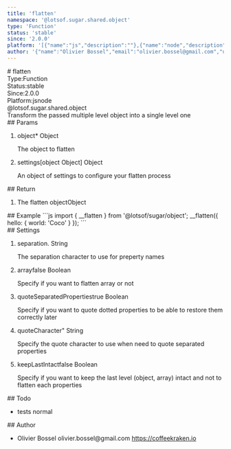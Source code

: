 ```yaml
---
title: 'flatten'
namespace: '@lotsof.sugar.shared.object'
type: 'Function'
status: 'stable'
since: '2.0.0'
platform: '[{"name":"js","description":""},{"name":"node","description":""}]'
author: '{"name":"Olivier Bossel","email":"olivier.bossel@gmail.com","url":"https://coffeekraken.io"}'
---
```

<div class="docmap-mdx">
# flatten
<div class="_metas">
<div class="_type"><span class="_type-label">Type:</span><span class="_type-value">Function</span></div>
<div class="_status"><span class="_status-label">Status:</span><span class="_status-value -stable">stable</span></div>
<div class="_since"><span class="_since-label">Since:</span><span class="_since-value">2.0.0</span></div>
<div class="_platform"><span class="_platform-label">Platform:</span><span class="_platform-value">js</span><span class="_platform-value">node</span></div>
</div>
<div class="_namespace">@lotsof.sugar.shared.object</div>
<div class="_description">
Transform the passed multiple level object into a single level one
</div>
<div class="_params">
## Params
<ol class="_list">
<li class="_item">
<span class="_name">object<span class="_required">*</span></span><span class="_default"></span> <span class="_type">Object</span>
<p class="_description">The object to flatten</p>
</li>
<li class="_item">
<span class="_name">settings</span><span class="_default">&lsqb;object Object&rsqb;</span> <span class="_type">Object</span>
<p class="_description">An object of settings to configure your flatten process</p>
</li>
</ol>
</div>
<div class="_return">
## Return
<ol class="_list">
<li class="_item">
<span class="_description">The flatten object</span><span class="_default"></span><span class="_type">Object</span>
</li>
</ol>
</div>
<div class="_examples">
## Example
```js
import { __flatten } from '@lotsof/sugar/object';
__flatten({
   hello: {
     world: 'Coco'
   }
});
```
</div>
<div class="_settings">
## Settings
<ol class="_list">
<li class="_item">
<span class="_name">separation</span><span class="_default">&period;</span> <span class="_type">String</span>
<p class="_description">The separation character to use for preperty names</p>
</li>
<li class="_item">
<span class="_name">array</span><span class="_default">false</span> <span class="_type">Boolean</span>
<p class="_description">Specify if you want to flatten array or not</p>
</li>
<li class="_item">
<span class="_name">quoteSeparatedProperties</span><span class="_default">true</span> <span class="_type">Boolean</span>
<p class="_description">Specify if you want to quote dotted properties to be able to restore them correctly later</p>
</li>
<li class="_item">
<span class="_name">quoteCharacter</span><span class="_default">&quot;</span> <span class="_type">String</span>
<p class="_description">Specify the quote character to use when need to quote separated properties</p>
</li>
<li class="_item">
<span class="_name">keepLastIntact</span><span class="_default">false</span> <span class="_type">Boolean</span>
<p class="_description">Specify if you want to keep the last level (object, array) intact and not to flatten each properties</p>
</li>
</ol>
</div>
<div class="_todo">
## Todo
<ul class="_list">
<li class="_item">
<span class="_description">tests</span>
<span class="_priority -normal">normal</span>
</li>
</ul>
</div>
<div class="_author">
## Author
<ul class="_list">
<li class="_item">
<span class="_name">Olivier Bossel</span>
<span class="_email">olivier.bossel@gmail.com</span>
<a href="https://coffeekraken.io" target="_blank" class="_url">https://coffeekraken.io</a>
</li>
</ul>
</div>
</div>